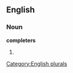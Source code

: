 
==English==

===Noun===
'''completers'''

# {{plural of|[[completer]]}}

[[Category:English plurals]]